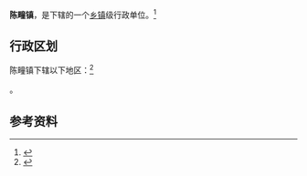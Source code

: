 {{中国乡级行政区|37/11/02/107/000}}

'''陈疃镇'''，是{{PRC admin/fullname|37/11/02/107/000|3}}下辖的一个[[乡镇|乡镇]]级行政单位。<ref>{{PRC admin/ref sgc|{{PRC admin/parent|37/11/02/107/000}}}}</ref>

== 行政区划 ==

陈疃镇下辖以下地区：<ref>{{PRC admin/ref sgc|37/11/02/107/000}}</ref>

{{PRC admin/children|37/11/02/107/000}}。

== 参考资料 ==

{{reflist}}

{{行政区划小作品}}
{{PRC admin/navcat|37/11/02/107/000}}